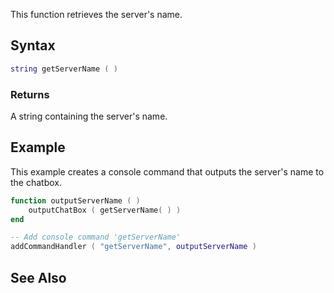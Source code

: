  
{{Server function}}
This function retrieves the server's name.

==Syntax== 
<syntaxhighlight lang="lua">
string getServerName ( )
</syntaxhighlight>

===Returns===
A string containing the server's name.

==Example== 
This example creates a console command that outputs the server's name to the chatbox.
<syntaxhighlight lang="lua">
function outputServerName ( )
	outputChatBox ( getServerName( ) )
end

-- Add console command 'getServerName'
addCommandHandler ( "getServerName", outputServerName )
</syntaxhighlight>

==See Also==
{{Server functions}}